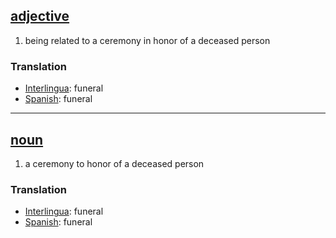 == [[adjective]] ==
# being related to a ceremony in honor of a deceased person

=== Translation ===
*[[Interlingua]]: funeral
*[[Spanish]]: funeral

----

== [[noun]] ==
# a ceremony to honor of a deceased person

=== Translation ===
*[[Interlingua]]: funeral
*[[Spanish]]: funeral